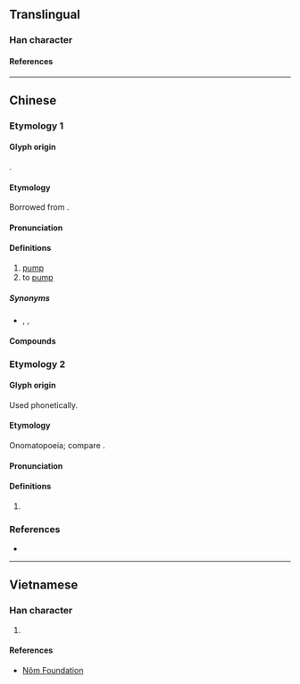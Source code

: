 {{character info}}
==Translingual==

===Han character===
{{Han char|rn=112|rad=石|as=04|sn=9|four=10232|canj=MRE,XMRE|ids=⿱石水}}

====References====
{{Han ref|kx=0619.121|dkj=17343|hdz=31576.080|uh=6CF5}}

----

==Chinese==

===Etymology 1===
{{zh-forms}}
{{zh-wp|zh|yue}}

====Glyph origin====
{{Han etym}}
{{Han compound|石|水|t1=stone|t2=water|ls=ic}}.

====Etymology====
Borrowed from {{bor|zh|en|pump}}.

====Pronunciation====
{{zh-pron
|m=bèng
|c=bam1,bung1
|mn=xm,qz:pāng/zz:pōng/qz:pǎng
|cat=n,v
}}

====Definitions====
{{zh-hanzi}}

# [[pump]]
# to [[pump]]

=====Synonyms=====
* {{s|pump}} {{zh-l|泵浦}}, {{zh-l|幫浦}}, {{zh-l|唧筒}}

====Compounds====
{{zh-der|噴射泵|泵浦|真空泵|油泵|水泵|水錘泵|熱泵|離心泵|奶泵|氣泵|泵把|泵機|泵車|泵房|泵柄|泵站|鈉鉀泵}}

===Etymology 2===
{{zh-forms|alt=bum}}

====Glyph origin====
Used phonetically.

====Etymology====
Onomatopoeia; compare {{nc|en|boom}}.

====Pronunciation====
{{zh-pron
|c=bam6
|cat=interjection
}}

====Definitions====
{{zh-hanzi}}

# {{lb|zh|Cantonese}} {{n-g|Onomatopoeia for an explosion.}}
#: {{zh-x|泵{bam6} 一聲 噉 爆炸|to explode with a boom|C}}<!--https://twitter.com/TragedyInChina/status/1421157953256652802-->

===References===
* {{R:yue:Hanzi}}

----

==Vietnamese==

===Han character===
{{vi-readings|rs=水05|reading=bơm}}

# {{rfdef|vi|sort=水05}}

====References====
* [http://nomfoundation.org/common/nom_details.php?codepoint=6cf5 Nôm Foundation]